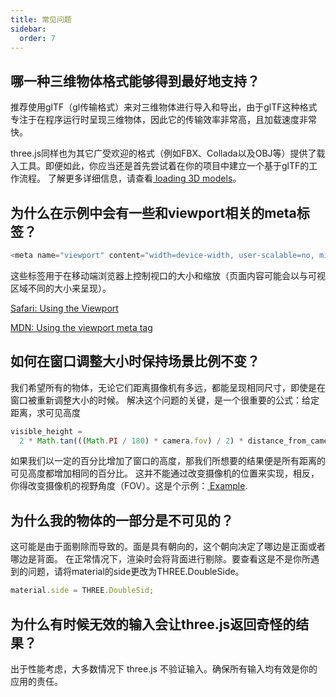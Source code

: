 ```yaml
---
title: 常见问题
sidebar:
  order: 7
---
```


## 哪一种三维物体格式能够得到最好地支持？

<div>

推荐使用glTF（gl传输格式）来对三维物体进行导入和导出，由于glTF这种格式专注于在程序运行时呈现三维物体，因此它的传输效率非常高，且加载速度非常快。

three.js同样也为其它广受欢迎的格式（例如FBX、Collada以及OBJ等）提供了载入工具。即便如此，你应当还是首先尝试着在你的项目中建立一个基于glTF的工作流程。
了解更多详细信息，请查看[ loading 3D models](/manual/introduction/Loading-3D-models)。

</div>

## 为什么在示例中会有一些和viewport相关的meta标签？

<div>

```javascript
<meta name="viewport" content="width=device-width, user-scalable=no, minimum-scale=1.0, maximum-scale=1.0">
```

这些标签用于在移动端浏览器上控制视口的大小和缩放（页面内容可能会以与可视区域不同的大小来呈现）。

[ Safari: Using the Viewport](https://developer.apple.com/library/content/documentation/AppleApplications/Reference/SafariWebContent/UsingtheViewport/UsingtheViewport.html)

[ MDN: Using the viewport meta tag](https://developer.mozilla.org/en-US/docs/Web/HTML/Viewport_meta_tag)

</div>

## 如何在窗口调整大小时保持场景比例不变？

我们希望所有的物体，无论它们距离摄像机有多远，都能呈现相同尺寸，即使是在窗口被重新调整大小的时候。
解决这个问题的关键，是一个很重要的公式：给定距离，求可见高度

```javascript
visible_height =
  2 * Math.tan(((Math.PI / 180) * camera.fov) / 2) * distance_from_camera;
```

如果我们以一定的百分比增加了窗口的高度，那我们所想要的结果便是所有距离的可见高度都增加相同的百分比。
这并不能通过改变摄像机的位置来实现，相反，你得改变摄像机的视野角度（FOV）。这是个示例：[ Example](http://jsfiddle.net/Q4Jpu/).

## 为什么我的物体的一部分是不可见的？

这可能是由于面剔除而导致的。面是具有朝向的，这个朝向决定了哪边是正面或者哪边是背面。
在正常情况下，渲染时会将背面进行剔除。要查看这是不是你所遇到的问题，请将material的side更改为THREE.DoubleSide。

```javascript
material.side = THREE.DoubleSid;
```

## 为什么有时候无效的输入会让three.js返回奇怪的结果？

出于性能考虑，大多数情况下 three.js 不验证输入。确保所有输入均有效是你的应用的责任。
